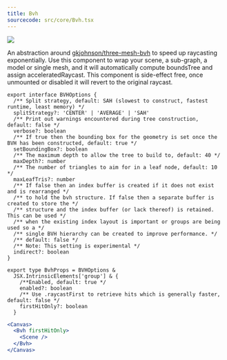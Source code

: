 ```yaml
---
title: Bvh
sourcecode: src/core/Bvh.tsx
---
```


[![](https://img.shields.io/badge/-storybook-%23ff69b4)](https://drei.vercel.app/?path=/story/performance-bvh)

An abstraction around [gkjohnson/three-mesh-bvh](https://github.com/gkjohnson/three-mesh-bvh) to speed up raycasting exponentially. Use this component to wrap your scene, a sub-graph, a model or single mesh, and it will automatically compute boundsTree and assign acceleratedRaycast. This component is side-effect free, once unmounted or disabled it will revert to the original raycast.

```tsx
export interface BVHOptions {
  /** Split strategy, default: SAH (slowest to construct, fastest runtime, least memory) */
  splitStrategy?: 'CENTER' | 'AVERAGE' | 'SAH'
  /** Print out warnings encountered during tree construction, default: false */
  verbose?: boolean
  /** If true then the bounding box for the geometry is set once the BVH has been constructed, default: true */
  setBoundingBox?: boolean
  /** The maximum depth to allow the tree to build to, default: 40 */
  maxDepth?: number
  /** The number of triangles to aim for in a leaf node, default: 10 */
  maxLeafTris?: number
  /** If false then an index buffer is created if it does not exist and is rearranged */
  /** to hold the bvh structure. If false then a separate buffer is created to store the */
  /** structure and the index buffer (or lack thereof) is retained. This can be used */
  /** when the existing index layout is important or groups are being used so a */
  /** single BVH hierarchy can be created to improve performance. */
  /** default: false */
  /** Note: This setting is experimental */
  indirect?: boolean
}

export type BvhProps = BVHOptions &
  JSX.IntrinsicElements['group'] & {
    /**Enabled, default: true */
    enabled?: boolean
    /** Use .raycastFirst to retrieve hits which is generally faster, default: false */
    firstHitOnly?: boolean
  }
```

```jsx
<Canvas>
  <Bvh firstHitOnly>
    <Scene />
  </Bvh>
</Canvas>
```

